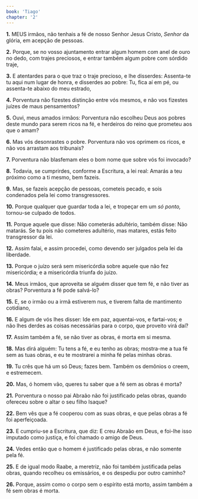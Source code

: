 ```yaml
---
book: 'Tiago'
chapter: '2'
---
```


**1.** MEUS irmãos, não tenhais a fé de nosso Senhor Jesus Cristo, *Senhor* da glória, em acepção de pessoas.

**2.** Porque, se no vosso ajuntamento entrar algum homem com anel de ouro no dedo, com trajes preciosos, e entrar também algum pobre com sórdido traje,

**3.** E atentardes para o que traz o traje precioso, e lhe disserdes: Assenta-te tu aqui num lugar de honra, e disserdes ao pobre: Tu, fica aí em pé, ou assenta-te abaixo do meu estrado,

**4.** Porventura não fizestes distinção entre vós mesmos, e não vos fizestes juízes de maus pensamentos?

**5.** Ouvi, meus amados irmãos: Porventura não escolheu Deus aos pobres deste mundo para serem ricos na fé, e herdeiros do reino que prometeu aos que o amam?

**6.** Mas vós desonrastes o pobre. Porventura não vos oprimem os ricos, e não vos arrastam aos tribunais?

**7.** Porventura não blasfemam eles o bom nome que sobre vós foi invocado?

**8.** Todavia, se cumprirdes, conforme a Escritura, a lei real: Amarás a teu próximo como a ti mesmo, bem fazeis.

**9.** Mas, se fazeis acepção de pessoas, cometeis pecado, e sois condenados pela lei como transgressores.

**10.** Porque qualquer que guardar toda a lei, e tropeçar em um *só ponto,* tornou-se culpado de todos.

**11.** Porque aquele que disse: Não cometerás adultério, também disse: Não matarás. Se tu pois não cometeres adultério, mas matares, estás feito transgressor da lei.

**12.** Assim falai, e assim procedei, como devendo ser julgados pela lei da liberdade.

**13.** Porque o juízo será sem misericórdia sobre aquele que não fez misericórdia; e a misericórdia triunfa do juízo.

**14.** Meus irmãos, que aproveita se alguém disser que tem fé, e não tiver as obras? Porventura a fé pode salvá-lo?

**15.** E, se o irmão ou a irmã estiverem nus, e tiverem falta de mantimento cotidiano,

**16.** E algum de vós lhes disser: Ide em paz, aquentai-vos, e fartai-vos; e não lhes derdes as coisas necessárias para o corpo, que proveito virá daí?

**17.** Assim também a fé, se não tiver as obras, é morta em si mesma.

**18.** Mas dirá alguém: Tu tens a fé, e eu tenho as obras; mostra-me a tua fé sem as tuas obras, e eu te mostrarei a minha fé pelas minhas obras.

**19.** Tu crês que há um só Deus; fazes bem. Também os demônios o creem, e estremecem.

**20.** Mas, ó homem vão, queres tu saber que a fé sem as obras é morta?

**21.** Porventura o nosso pai Abraão não foi justificado pelas obras, quando ofereceu sobre o altar o seu filho Isaque?

**22.** Bem vês que a fé cooperou com as suas obras, e que pelas obras a fé foi aperfeiçoada.

**23.** E cumpriu-se a Escritura, que diz: E creu Abraão em Deus, e foi-lhe isso imputado como justiça, e foi chamado o amigo de Deus.

**24.** Vedes então que o homem é justificado pelas obras, e não somente pela fé.

**25.** E de igual modo Raabe, a meretriz, não foi também justificada pelas obras, quando recolheu os emissários, e os despediu por outro caminho?

**26.** Porque, assim como o corpo sem o espírito está morto, assim também a fé sem obras é morta.